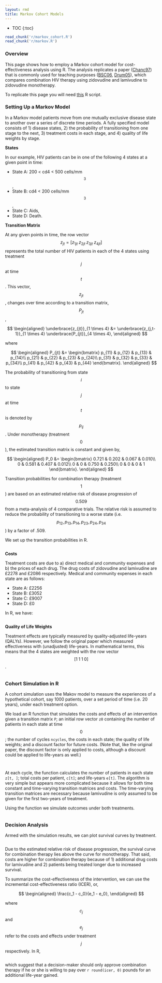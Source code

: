 ```yaml
---
layout: rmd
title: Markov Cohort Models
---
```

* TOC
{:toc}
```r
read_chunk('r/markov_cohort.R')
read_chunk('r/markov.R')
```

### Overview
This page shows how to employ a Markov cohort model for cost-effectiveness analysis using R. The analysis replicates a paper ([Chanc97](references.html#Chanc97)) that is commonly used for teaching purposes ([BSC06](references.html#BSC06), [Drum05](references.html#Drum05)), which compares combination HIV therapy using zidovudine and lamivudine to zidovudine monotherapy.

To replicate this page you will need [this](r/markov_cohort.R) R script. 

### Setting Up a Markov Model
In a Markov model patients move from one mutually exclusive disease state to another over a series of discrete time periods. A fully specified model consists of 1) disease states, 2) the probability of transitioning from one stage to the next, 3) treatment costs in each stage, and 4) quality of life weights by stage. 

**States**

In our example, HIV patients can be in one of the following 4 states at a given point in time:

* State A: 200 < cd4 < 500 cells/mm$$^3$$,
* State B: cd4 < 200 cells/mm$$^3$$,
* State C: Aids,
* State D: Death.

**Transition Matrix**

At any given points in time, the row vector $$z_{jt} = [z_{1jt}\; z_{2jt}\; z_{3jt}\; z_{4jt}]$$ represents the total number of HIV patients in each of the 4 states using treatment $$j$$ at time $$t$$. This vector, $$z_{jt}$$, changes over time according to a transition matrix, $$P_{jt}$$,

$$
\begin{aligned}
\underbrace{z_{jt}}_{1 \times 4} &= \underbrace{z_{j,t-1}}_{1 \times 4} \underbrace{P_{jt}}_{4 \times 4},
\end{aligned}
$$

where

$$
\begin{aligned}
P_{jt} &=
\begin{bmatrix}
p_{11} & p_{12} & p_{13} & p_{14}\\
p_{21} & p_{22} & p_{23} & p_{24}\\
p_{31} & p_{32} & p_{33} & p_{34}\\
p_{41} & p_{42} & p_{43} & p_{44}
\end{bmatrix}.
\end{aligned}
$$

The probability of transitioning from state $$i$$ to state $$j$$ at time $$t$$ is denoted by $$p_{ij}$$. Under monotherapy (treatment $$0$$), the estimated transition matrix is constant and given by,

$$
\begin{aligned}
P_0 &=
\begin{bmatrix}
0.721 & 0.202 & 0.067 & 0.010\\
0 & 0.581 & 0.407 & 0.012\\
0 & 0 & 0.750 & 0.250\\
0 & 0 & 0 & 1
\end{bmatrix}.
\end{aligned}
$$

Transition probabilities for combination therapy (treatment $$1$$) are based on an estimated relative risk of disease progression of $$0.509$$ from a meta-analysis of 4 comparative trials. The relative risk is assumed to reduce the probability of transitioning to a worse state (i.e. $$p_{12}, p_{13}, p_{14}, p_{23}, p_{24}, p_{34}$$) by a factor of .509.

We set up the transition probabilities in R.

```r
```

**Costs**

Treatment costs are due to a) direct medical and community expenses and b) the prices of each drug. The drug costs of zidovudine and lamivudine are &pound;2278 and &pound;2086 respectively. Medical and community expenses in each state are as follows:

* State A: &pound;2256
* State B: &pound;3052
* State C: &pound;9007
* State D: &pound;0

In R, we have:

```r
```


**Quality of Life Weights**

Treatment effects are typically measured by quality-adjusted life-years (QALYs). However, we follow the original paper which measured effectiveness with (unadjusted) life-years. In mathematical terms, this means that the 4 states are weighted with the row vector $$[1\; 1\; 1\; 0]$$. 

```r
```

### Cohort Simulation in R
A cohort simulation uses the Makov model to measure the experiences of a hypothetical cohort, say 1000 patients, over a set period of time (i.e. 20 years), under each treatment option. 

We load an R function that simulates the costs and effects of an intervention given a transition matrix ```P```; an initial row vector ```z0``` containing the number of patients in each state at time $$0$$; the number of cycles ```ncycles```, the costs in each state; the quality of life weights; and a discount factor for future costs. (Note that, like the original paper, the discount factor is only applied to costs, although a discount could be applied to life-years as well.) 

```r
```

```r
```
At each cycle, the function calculates the number of patients in each state ```z[t, ]```; total costs per patient, ```c[t]```; and life-years ```e[t]```. The algorithm is very simple but appears more complicated because it allows for both time constant and time-varying transition matrices and costs. The time-varying transition matrices are necessary because lamivudine is only assumed to be given for the first two-years of treatment. 

Using the function we simulate outcomes under both treatments.
```r
```

### Decision Analysis
Armed with the simulation results, we can plot survival curves by treatment.
```r
```
Due to the estimated relative risk of disease progression, the survival curve for combination therapy lies above the curve for monotherapy. That said, costs are higher for combination therapy because of 1) additional drug costs for lamivudine and 2) patients being treated longer due to increased survival.

To summarize the cost-effectiveness of the intervention, we can use the incremental cost-effectiveness ratio (ICER), or,

$$
\begin{aligned}
\frac{c_1 - c_0}{e_1 - e_0},
\end{aligned}
$$

where $$c_j$$ and $$e_j$$ refer to the costs and effects under treatment $$j$$ respectively. In R,
```r
```
which suggest that a decision-maker should only approve combination therapy if he or she is willing to pay over ```r round(icer, 0)``` pounds for an additional life-year gained.
